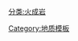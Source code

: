 {{Navbox with columns
| name = Igneous rocks
| title = 常見[[火成岩]]的分類
| colwidth = 12%
| colstyle = text-align: center
| col1header = 种类
| col2header = [[超基性岩]]<br>< 45% [[二氧化硅|SiO<sub>2</sub>]]
| col3header = [[鐵鎂質|基性岩]]<br>< 45-52% [[二氧化硅|SiO<sub>2</sub>]]
| col4header = [[中性岩]]<br>52–63% [[二氧化硅|SiO<sub>2</sub>]]
| col5header = [[中性岩]]-[[长英质]]<br>63–69% [[二氧化硅|SiO<sub>2</sub>]]
| col6header = [[长英质]]<br>>69 % [[二氧化硅|SiO<sub>2</sub>]]
| col1 = '''[[火山岩]]([[喷出岩]]):'''<br>'''[[浅成岩]]:'''<br>'''[[深成岩]]:''' 
| col2 = [[科马提岩]],[[苦榄岩]]<br>[[金伯利岩]], [[钾镁煌斑岩]]<br>[[橄榄岩]]
| col3 = [[玄武岩]]<br>[[辉绿岩]]([[辉绿岩|粗玄岩]])<br>[[辉长岩]] 
| col4 = [[安山岩]]<br>[[闪长玢岩]],[[正长斑岩]]<br>[[闪长岩]] 
| col5 = [[英安岩]]<br><br>[[花岗闪长岩]]
| col6 = [[流纹岩]]<br>[[细晶岩]]—[[伟晶岩]]<br>[[花岗岩]] 

}}<noinclude>
{{collapsible option}}
[[分类:火成岩]]
[[Category:地质模板]]
</noinclude>